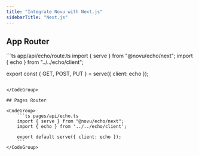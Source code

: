 ```yaml
---
title: "Integrate Novu with Next.js"
sidebarTitle: "Next.js"
---
```


## App Router

<CodeGroup>
```ts app/api/echo/route.ts
import { serve } from "@novu/echo/next";
import { echo } from "../../echo/client";

export const { GET, POST, PUT } = serve({ client: echo });
```

</CodeGroup>

## Pages Router

<CodeGroup>
    ```ts pages/api/echo.ts
    import { serve } from "@novu/echo/next";
    import { echo } from '../../echo/client';

    export default serve({ client: echo });
    ```
</CodeGroup>
